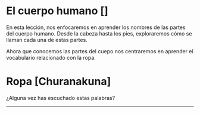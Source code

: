 
# El cuerpo humano []
En esta lección, nos enfocaremos en aprender los nombres de las partes del cuerpo humano.
Desde la cabeza hasta los pies, exploraremos cómo se llaman cada una de estas partes. 

<ImageFlipContainer lecture="body" tag="body"/>

Ahora que conocemos las partes del cuepo nos centraremos en aprender el vocabulario relacionado con la ropa. 

# Ropa [Churanakuna]

<ImageFlipContainer lecture="body" tag="clothes"/>
¿Alguna vez has escuchado estas palabras?

<hr />
<Quiz lecture="body" />
